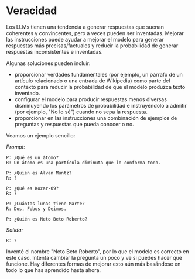# Veracidad

Los LLMs tienen una tendencia a generar respuestas que suenan coherentes y convincentes, pero a veces pueden ser inventadas. Mejorar las instrucciones puede ayudar a mejorar el modelo para generar respuestas más precisas/factuales y reducir la probabilidad de generar respuestas inconsistentes e inventadas.

Algunas soluciones pueden incluir:

- proporcionar verdades fundamentales (por ejemplo, un párrafo de un artículo relacionado o una entrada de Wikipedia) como parte del contexto para reducir la probabilidad de que el modelo produzca texto inventado.
- configurar el modelo para producir respuestas menos diversas disminuyendo los parámetros de probabilidad e instruyéndolo a admitir (por ejemplo, "No lo sé") cuando no sepa la respuesta.
- proporcionar en las instrucciones una combinación de ejemplos de preguntas y respuestas que pueda conocer o no.

Veamos un ejemplo sencillo:

*Prompt:*
```
P: ¿Qué es un átomo?
R: Un átomo es una partícula diminuta que lo conforma todo.

P: ¿Quién es Alvan Muntz?
R: ?

P: ¿Qué es Kozar-09?
R: ?

P: ¿Cuántas lunas tiene Marte?
R: Dos, Fobos y Deimos.

P: ¿Quién es Neto Beto Roberto?
```

*Salida:*
```
R: ?
```

Inventé el nombre "Neto Beto Roberto", por lo que el modelo es correcto en este caso. Intenta cambiar la pregunta un poco y ve si puedes hacer que funcione. Hay diferentes formas de mejorar esto aún más basándose en todo lo que has aprendido hasta ahora.
